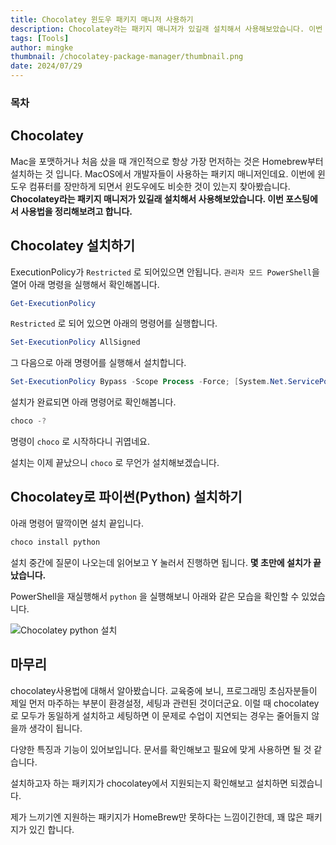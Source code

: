 ```yaml
---
title: Chocolatey 윈도우 패키지 매니저 사용하기
description: Chocolatey라는 패키지 매니저가 있길래 설치해서 사용해보았습니다. 이번 포스팅에서 사용법을 정리해보려고 합니다.
tags: [Tools]
author: mingke
thumbnail: /chocolatey-package-manager/thumbnail.png
date: 2024/07/29
---
```


### 목차

## Chocolatey

Mac을 포맷하거나 처음 샀을 때 개인적으로 항상 가장 먼저하는 것은 Homebrew부터 설치하는 것 입니다. MacOS에서 개발자들이 사용하는 패키지 매니저인데요. 이번에 윈도우 컴퓨터를 장만하게 되면서 윈도우에도 비슷한 것이 있는지 찾아봤습니다. **Chocolatey라는 패키지 매니저가 있길래 설치해서 사용해보았습니다. 이번 포스팅에서 사용법을 정리해보려고 합니다.**

## Chocolatey 설치하기

ExecutionPolicy가 `Restricted` 로 되어있으면 안됩니다. `관리자 모드 PowerShell`을 열어 아래 명령을 실행해서 확인해봅니다.

```powershell
Get-ExecutionPolicy
```

`Restricted` 로 되어 있으면 아래의 명령어를 실행합니다.

```powershell
Set-ExecutionPolicy AllSigned
```

그 다음으로 아래 명령어를 실행해서 설치합니다.

```powershell
Set-ExecutionPolicy Bypass -Scope Process -Force; [System.Net.ServicePointManager]::SecurityProtocol = [System.Net.ServicePointManager]::SecurityProtocol -bor 3072; iex ((New-Object System.Net.WebClient).DownloadString('https://community.chocolatey.org/install.ps1'))
```

설치가 완료되면 아래 명령어로 확인해봅니다.

```powershell
choco -?
```

명령이 `choco` 로 시작하다니 귀엽네요.

설치는 이제 끝났으니 `choco` 로 무언가 설치해보겠습니다.

## Chocolatey로 파이썬(Python) 설치하기

아래 명령어 딸깍이면 설치 끝입니다.

```powershell
choco install python
```

설치 중간에 질문이 나오는데 읽어보고 Y 눌러서 진행하면 됩니다. **몇 초만에 설치가 끝났습니다.**

PowerShell을 재실행해서 `python` 을 실행해보니 아래와 같은 모습을 확인할 수 있었습니다.

<Image
  src="/chocolatey-package-manager/01.png"
  alt="Chocolatey python 설치"
  caption="Python 실행화면"
/>

## 마무리

chocolatey사용법에 대해서 알아봤습니다. 교육중에 보니, 프로그래밍 초심자분들이 제일 먼저 마주하는 부분이 환경설정, 세팅과 관련된 것이더군요. 이럴 때 chocolatey로 모두가 동일하게 설치하고 세팅하면 이 문제로 수업이 지연되는 경우는 줄어들지 않을까 생각이 됩니다.

다양한 특징과 기능이 있어보입니다. 문서를 확인해보고 필요에 맞게 사용하면 될 것 같습니다.

<Link url="https://docs.chocolatey.org/en-us/getting-started/" />

설치하고자 하는 패키지가 chocolatey에서 지원되는지 확인해보고 설치하면 되겠습니다.

<Link url="https://community.chocolatey.org/packages" />

제가 느끼기엔 지원하는 패키지가 HomeBrew만 못하다는 느낌이긴한데, 꽤 많은 패키지가 있긴 합니다.

<Link url="https://chaechae.life/blog/opensource-reason" />
